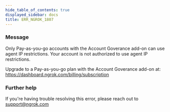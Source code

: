 ```yaml
---
hide_table_of_contents: true
displayed_sidebar: docs
title: ERR_NGROK_1807
---
```


### Message

Only Pay-as-you-go accounts with the Account Goverance add-on can use agent IP restrictions.
Your account is not authorized to use agent IP restrictions.

Upgrade to a Pay-as-you-go plan with the Account Goverance add-on at: https://dashboard.ngrok.com/billing/subscription

### Further help

If you're having trouble resolving this error, please reach out to [support@ngrok.com](mailto:support@ngrok.com?subject=Help%20with%20ERR_NGROK_1807)
